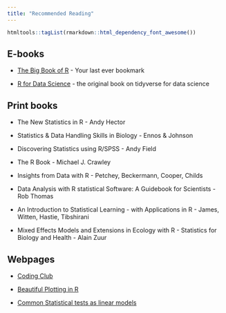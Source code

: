 ```yaml
---
title: "Recommended Reading"
---
```


```r
htmltools::tagList(rmarkdown::html_dependency_font_awesome())
```


## E-books

* [The Big Book of R](https://www.bigbookofr.com/) - Your last ever bookmark

* [R for Data Science](https://r4ds.had.co.nz/index.html) - the original book on tidyverse for data science

## Print books

* The New Statistics in R - Andy Hector

* Statistics & Data Handling Skills in Biology  - Ennos & Johnson

* Discovering Statistics using R/SPSS - Andy Field

* The R Book - Michael J. Crawley

* Insights from Data with R - Petchey, Beckermann, Cooper, Childs

* Data Analysis with R statistical Software: A Guidebook for Scientists - Rob Thomas

* An Introduction to Statistical Learning - with Applications in R - James, Witten, Hastie, Tibshirani

* Mixed Effects Models and Extensions in Ecology with R - Statistics for Biology and Health - Alain Zuur

## Webpages

* [Coding Club](https://ourcodingclub.github.io/)

* [Beautiful Plotting in R](https://cedricscherer.netlify.app/2019/08/05/a-ggplot2-tutorial-for-beautiful-plotting-in-r/)

* [Common Statistical tests as linear models](https://lindeloev.github.io/tests-as-linear/)



